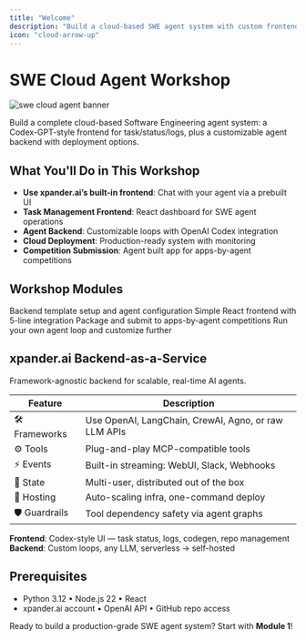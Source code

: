 ```yaml
---
title: "Welcome"
description: "Build a cloud-based SWE agent system with custom frontend and backend deployment"
icon: "cloud-arrow-up"
---
```


# SWE Cloud Agent Workshop

![swe cloud agent banner](/images/workshops/Github.png)

Build a complete cloud-based Software Engineering agent system: a Codex-GPT-style frontend for task/status/logs, plus a customizable agent backend with deployment options.


## What You'll Do in This Workshop

* **Use xpander.ai’s built-in frontend**: Chat with your agent via a prebuilt UI
* **Task Management Frontend**: React dashboard for SWE agent operations
* **Agent Backend**: Customizable loops with OpenAI Codex integration
* **Cloud Deployment**: Production-ready system with monitoring
* **Competition Submission**: Agent built app for apps-by-agent competitions

## Workshop Modules

<CardGroup cols={2}>
  <Card title="1. Architecture & Backend Setup" icon="server" href="/workshops/swe-cloud-agent-workshop/01-intro-cloud-swe-agents" color="#4A2C99">
    Backend template setup and agent configuration
  </Card>

  <Card title="2. Frontend Build & Testing" icon="desktop" href="/workshops/swe-cloud-agent-workshop/02-load-backend-template" color="#753CFF">
    Simple React frontend with 5-line integration
  </Card>

  <Card title="3. Competition Submission" icon="trophy" href="/workshops/swe-cloud-agent-workshop/03-submit-competition" color="#9B70FF">
    Package and submit to apps-by-agent competitions
  </Card>

  <Card title="4. Advanced Customization (Optional)" icon="gear" href="/workshops/swe-cloud-agent-workshop/04-advanced-customization" color="#6B46C1">
    Run your own agent loop and customize further
  </Card>
</CardGroup>

## xpander.ai Backend-as-a-Service

Framework-agnostic backend for scalable, real-time AI agents.

| Feature         | Description                                          |
|-----------------|------------------------------------------------------|
| 🛠️ Frameworks   | Use OpenAI, LangChain, CrewAI, Agno, or raw LLM APIs |
| ⚙️ Tools        | Plug-and-play MCP-compatible tools                   |
| ⚡ Events        | Built-in streaming: WebUI, Slack, Webhooks           |
| 💾 State        | Multi-user, distributed out of the box               |
| 🚀 Hosting      | Auto-scaling infra, one-command deploy               |
| 🛡️ Guardrails   | Tool dependency safety via agent graphs              |

**Frontend**: Codex-style UI — task status, logs, codegen, repo management  
**Backend**: Custom loops, any LLM, serverless → self-hosted

## Prerequisites

- Python 3.12 • Node.js 22 • React  
- xpander.ai account • OpenAI API • GitHub repo access

Ready to build a production-grade SWE agent system? Start with **Module 1**!
